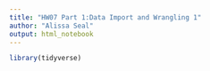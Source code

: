 ```yaml
---
title: "HW07 Part 1:Data Import and Wrangling 1"
author: "Alissa Seal"
output: html_notebook
---
```


```r
library(tidyverse)
```

```r

```

